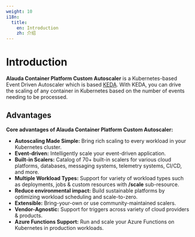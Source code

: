 ```yaml
---
weight: 10
i18n:
  title:
    en: Introduction
    zh: 介绍
---
```


# Introduction

**Alauda Container Platform Custom Autoscaler** is a Kubernetes-based Event Driven Autoscaler which is based [KEDA](https://keda.sh/). With KEDA, you can drive the scaling of any container in Kubernetes based on the number of events needing to be processed.


## Advantages

**Core advantages of Alauda Container Platform Custom Autoscaler:**

- **Autoscaling Made Simple:** Bring rich scaling to every workload in your Kubernetes cluster.
- **Event-driven:** Intelligently scale your event-driven application.
- **Built-in Scalers:** Catalog of 70+ built-in scalers for various cloud platforms, databases, messaging systems, telemetry systems, CI/CD, and more.
- **Multiple Workload Types:** Support for variety of workload types such as deployments, jobs & custom resources with **/scale** sub-resource.
- **Reduce environmental impact:** Build sustainable platforms by optimizing workload scheduling and scale-to-zero.
- **Extensible:** Bring-your-own or use community-maintained scalers.
- **Vendor-Agnostic:** Support for triggers across variety of cloud providers & products.
- **Azure Functions Support:** Run and scale your Azure Functions on Kubernetes in production workloads.

